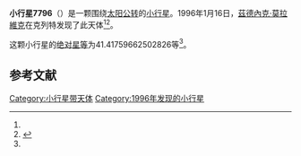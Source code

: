 {{Infobox planet
| bgcolour = #FFFFC0
| name = 7796 Jaracimrman
| symbol = 
| image = 
| caption = 
| discovery = yes
| discovery_ref = 
| discoverer = [[茲德內克·莫拉維克|茲德內克·莫拉維克]]
| discovery_site = [[克列特|克列特]] 
| discovered = 1996年1月16日
| designations = yes
| mp_name = 
| named_after = 
| alt_names = 1996 BG/ 1973 YE3 / 1990 VG
| mp_category = [[主带小行星|主带小行星]]
| orbit_ref = <ref name="a">[http://ssd.jpl.nasa.gov/sbdb.cgi?sstr=7796 7796 Jaracimrman] {{Wayback|url=http://ssd.jpl.nasa.gov/sbdb.cgi?sstr=7796 |date=20201124025520 }}，小行星數據庫瀏覽器（JPL Small-Body Database Browser）－[[美国国家航空航天局|美国国家航空航天局]]喷气推进实验室</ref>
| epoch = 2456400.5 (2013年4月18日更新)
| aphelion = {{convert|3.045907828467664|AU|km|3|abbr=on|lk=out}}
| perihelion = {{convert|2.286439081153095|AU|km|3|abbr=on}}
| semimajor = {{convert|2.666173454810379|AU|km|3|abbr=on}}
| eccentricity = 0.142426733
| period = 1590.124127 [[日|日]]<br />4.35[[儒略年|儒略年]]
| avg_speed = 
| inclination = 12.81241307216799
| asc_node = 93.84965554295863
| mean_anomaly = 
| arg_peri = 41.41759662502826
| satellites = 
| physical_characteristics = yes
| dimensions = 
| mass = 
| density = 
| surface_grav = 
| escape_velocity = 
| sidereal_day = 
| axial_tilt = 
| pole_ecliptic_lat = 
| pole_ecliptic_lon = 
| albedo = 
| temperatures= 
| temp_name1 = 
| mean_temp_1 = 
| max_temp_1 = 
| temp_name2 = 
| max_temp_2 = 
| spectral_type = 
| abs_magnitude = 41.41759662502826
}}

'''小行星7796'''（{{lang-en|7796 Jaracimrman}}）是一颗围绕[[太阳|太阳]][[公转|公转]]的[[小行星|小行星]]。1996年1月16日，[[茲德內克·莫拉維克|茲德內克·莫拉維克]]在克列特发现了此天体<ref name="a" /><ref>{{cite news|title=小行星列表|url=http://cfa-www.harvard.edu/iau/lists/NumberedMPs.txt|accessdate=2013-07-08|newspaper=哈佛大学|archive-date=2008-05-17|archive-url=https://web.archive.org/web/20080517010638/http://cfa-www.harvard.edu/iau/lists/NumberedMPs.txt|dead-url=no}}</ref>。

这颗小行星的[[绝对星等|绝对星等]]为41.41759662502826等<ref name="a" />。

==参考文献==
{{reflist}}
{{Minor Planet Number|[[小行星7795|小行星7795]]|[[小行星7797|小行星7797]]}}

{{小天体}}

[[Category:小行星带天体|Category:小行星带天体]]
[[Category:1996年发现的小行星|Category:1996年发现的小行星]]

{{asteroid-stub}}